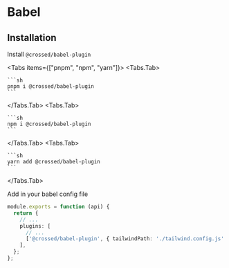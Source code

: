 
# Babel

## Installation

Install `@crossed/babel-plugin`

<Tabs items={["pnpm", "npm", "yarn"]}>
  <Tabs.Tab>

    ```sh
    pnpm i @crossed/babel-plugin
    ```

  </Tabs.Tab>
  <Tabs.Tab>

    ```sh
    npm i @crossed/babel-plugin
    ```

  </Tabs.Tab>
  <Tabs.Tab>
  
    ```sh
    yarn add @crossed/babel-plugin
    ```
  
  </Tabs.Tab>
</Tabs>

Add in your babel config file

```typescript
module.exports = function (api) {
  return {
    // ...
    plugins: [
      // ...
      ['@crossed/babel-plugin', { tailwindPath: './tailwind.config.js' }],
    ],
  };
};
```
